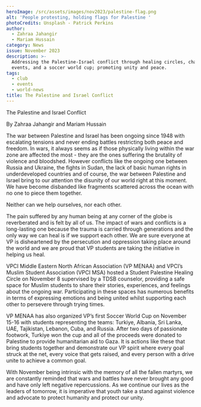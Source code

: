 ```yaml
---
heroImage: /src/assets/images/nov2023/palestine-flag.png
alt: 'People protesting, holding flags for Palestine '
photoCredits: Unsplash - Patrick Perkins
author:
  - Zahraa Jahangir
  - Mariam Hussain
category: News
issue: November 2023
description: >-
  Addressing the Palestine-Israel conflict through healing circles, charity
  events, and a soccer world cup; promoting unity and peace.
tags:
  - club
  - events
  - world-news
title: The Palestine and Israel Conflict
---
```


<Centered>
  The Palestine and Israel Conflict

By Zahraa Jahangir and Mariam Hussain

</Centered>

The war between Palestine and Israel has been ongoing since 1948 with escalating tensions and never ending battles restricting both peace and freedom. In wars, it always seems as if those physically living within the war zone are affected the most - they are the ones suffering the brutality of violence and bloodshed. However conflicts like the ongoing one between Russia and Ukraine, the fights in Sudan, the lack of basic human rights in underdeveloped countries and of course, the war between Palestine and Israel bring to our attention the disunity of our world right at this moment. We have become disbanded like fragments scattered across the ocean with no one to piece them together.

Neither can we help ourselves, nor each other.

The pain suffered by any human being at any corner of the globe is reverberated and is felt by all of us. The impact of wars and conflicts is a long-lasting one because the trauma is carried through generations and the only way we can heal is if we support each other. We are sure everyone at VP is disheartened by the persecution and oppression taking place around the world and we are proud that VP students are taking the initiative in helping us heal.

VPCI Middle Eastern North African Association (VP MENAA) and VPCI’s Muslim Student Association (VPCI MSA) hosted a Student Palestine Healing Circle on November 8 supervised by a TDSB counselor, providing a safe space for Muslim students to share their stories, experiences, and feelings about the ongoing war. Participating in these spaces has numerous benefits in terms of expressing emotions and being united whilst supporting each other to persevere through trying times.

VP MENAA has also organized VP’s first Soccer World Cup on November 15-16 with students representing the teams: Turkiye, Albania, Sri Lanka, UAE, Tajikistan, Lebanon, Cuba, and Russia. After two days of passionate footwork, Turkiye won the cup and all of the proceeds were donated to Palestine to provide humanitarian aid to Gaza. It is actions like these that bring students together and demonstrate our VP spirit where every goal struck at the net, every voice that gets raised, and every person with a drive unite to achieve a common goal.

With November being intrinsic with the memory of all the fallen martyrs, we are constantly reminded that wars and battles have never brought any good and have only left negative repercussions. As we continue our lives as the leaders of tomorrow, it is imperative that youth take a stand against violence and advocate to protect humanity and protect our unity.
